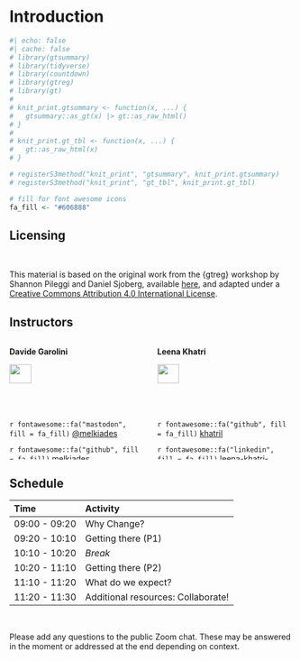 # Introduction

```r
#| echo: false
#| cache: false
# library(gtsummary)
# library(tidyverse)
# library(countdown)
# library(gtreg)
# library(gt)
# 
# knit_print.gtsummary <- function(x, ...) {
#   gtsummary::as_gt(x) |> gt::as_raw_html()
# }
# 
# knit_print.gt_tbl <- function(x, ...) {
#   gt::as_raw_html(x)
# }

# registerS3method("knit_print", "gtsummary", knit_print.gtsummary)
# registerS3method("knit_print", "gt_tbl", knit_print.gt_tbl)

# fill for font awesome icons
fa_fill <- "#606888"
```

## Licensing

<br>

This material is based on the original work from the {gtreg} workshop by Shannon Pileggi and Daniel Sjoberg, available [here](https://shannonpileggi.github.io/gtreg-workshop-rinpharma-2022/), and adapted under a [Creative Commons Attribution 4.0 International License](https://creativecommons.org/licenses/by/4.0/).

## Instructors

:::: {.columns}
::: {.column width="50%"}
**Davide Garolini**

![](images/Davide_Garolini-PH.png){width="40%"}

<!-- `r fontawesome::fa("link", fill = fa_fill)` [a](https://www.a.com/) -->

`r fontawesome::fa("mastodon", fill = fa_fill)` [\@melkiades](https://mastodon.social/@melkiades)

`r fontawesome::fa("github", fill = fa_fill)` [melkiades](https://github.com/melkiades/)

`r fontawesome::fa("linkedin", fill = fa_fill)` [davidegarolini](https://www.linkedin.com/in/davidegarolini/)
:::

::: {.column width="50%"}
**Leena Khatri**

![](images/profile_picture.png){width="40%"}

`r fontawesome::fa("github", fill = fa_fill)` [khatril](https://github.com/khatril)

`r fontawesome::fa("linkedin", fill = fa_fill)` [leena-khatri-a8a364108](http://linkedin.com/in/leena-khatri-a8a364108)
:::
::::

## Schedule

| Time          | Activity                               |
|:--------------|:---------------------------------------|
| 09:00 - 09:20 | Why Change?                            |
| 09:20 - 10:10 | Getting there (P1)                     |
| 10:10 - 10:20 | *Break*                                |
| 10:20 - 11:10 | Getting there (P2)                     |
| 11:10 - 11:20 | What do we expect?                     |
| 11:20 - 11:30 | Additional resources: Collaborate!     |

<br>

Please add any questions to the public Zoom chat. These may be answered in the moment or addressed at the end depending on context.
